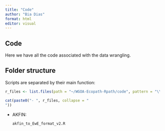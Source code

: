 ```yaml
---
title: "Code"
author: "Bia Dias"
format: html
editor: visual
---
```


## Code

Here we have all the code associated with the data wrangling.

## Folder structure

Scripts are separated by their main function:

```r
r_files <- list.files(path = "~/WGOA-Ecopath-Rpath/code", pattern = "\\.R$", full.names = FALSE)

cat(paste0("- ", r_files, collapse = "
"))
```

-   AKFIN:

    ```         
    akfin_to_EwE_format_v2.R 
    ```

